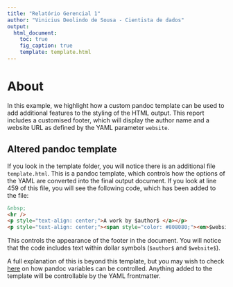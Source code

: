 ---
title: "Relatório Gerencial 1"
author: "Vinicius Deolindo de Sousa - Cientista de dados"
output:
  html_document:
    toc: true
    fig_caption: true
    template: template.html
---

# About

In this example, we highlight how a custom pandoc template can be used to add additional features to the styling of the HTML output. This report includes a customised footer, which will display the author name and a website URL as defined by the YAML parameter `website`.

## Altered pandoc template

If you look in the template folder, you will notice there is an additional file `template.html`. This is a pandoc template, which controls how the options of the YAML are converted into the final output document. If you look at line 459 of this file, you will see the following code, which has been added to the file:

```html
&nbsp;
<hr />
<p style="text-align: center;">A work by $author$ </a></p>
<p style="text-align: center;"><span style="color: #808080;"><em>$website$</em></span></p>
```

This controls the appearance of the footer in the document. You will notice that the code includes text within dollar symbols (`$author$` and `$website$`).

A full explanation of this is beyond this template, but you may wish to check [here](http://pandoc.org/MANUAL.html#using-variables-in-templates) on how pandoc variables can be controlled. Anything added to the template will be controllable by the YAML frontmatter.
